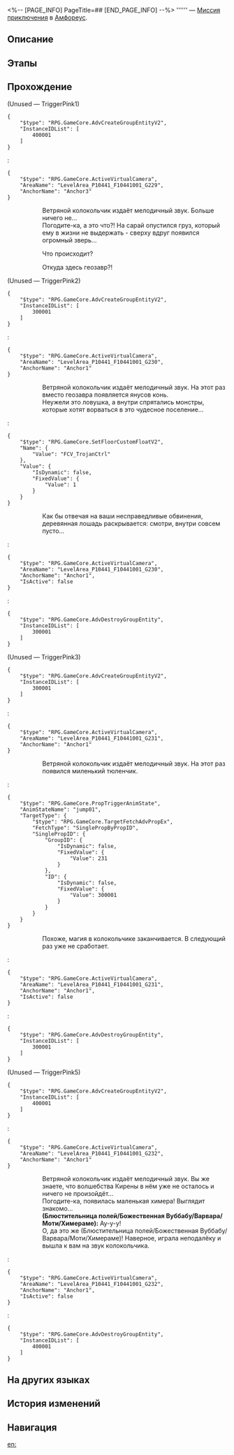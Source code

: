 <%-- [PAGE_INFO]
PageTitle=##
[END_PAGE_INFO] --%>
{{Дополнить|Диалоги.}}
{{Миссия Инфобокс
|id              = 4340192
|Название        = 
|Изображение     = Миссия .png
|Тип             = Миссия приключения
|Событие         = 
|Глава           = 
|Условия         = Завершена [[Миссия Освоения]] «[[О герой, разбей печальную статую]]»
|Персонажи       = (Блюстительница полей/Божественная Вуббабу/Варвара/Моти/Химераме); Кирена; Первопроходец
|СтартЛокация    = [[Амфореус]] — [[Элизия Эйдес]]
|Мир             = Амфореус
|Предыдущая      = 
|Следующая       = 
|Награды         = 
}}
'''''' — [[Миссия приключения]] в [[Амфореус]].

==Описание==
{{Описание|<!--официальное описание из Перекрёстка судеб-->}}

==Этапы==


==Прохождение==
{{Дополнить}}
;(Unused &mdash; TriggerPink1)
<pre>{
	"$type": "RPG.GameCore.AdvCreateGroupEntityV2",
	"InstanceIDList": [
		400001
	]
}</pre>
:<pre>{
	"$type": "RPG.GameCore.ActiveVirtualCamera",
	"AreaName": "LevelArea_P10441_F10441001_G229",
	"AnchorName": "Anchor3"
}</pre>
::Ветряной колокольчик издаёт мелодичный звук. Больше ничего не...
::Погодите-ка, а это что?! На сарай опустился груз, который ему в жизни не выдержать - сверху вдруг появился огромный зверь...
::{{Диалог|Стрелка}} Что происходит?
::{{Диалог|Стрелка}} Откуда здесь геозавр?!
:;(Экран становится чёрным)
::'''???:''' Звон ветряного колокольчика напоминает трепет влюблённого сердца. Как романтично!
::'''Кирена:''' Не волнуйся, это всё моё волшебство. У меня получилось вызвать существо из книги, но оно не нападёт. И сарай тоже не пострадает.
::'''Кирена:''' Кстати, в ветряном колокольчике ещё осталась магия. (Первопроходец), попробуй, когда будешь проходить здесь в следующий раз.
;(Unused &mdash; TriggerPink2)
<pre>{
	"$type": "RPG.GameCore.AdvCreateGroupEntityV2",
	"InstanceIDList": [
		300001
	]
}</pre>
:<pre>{
	"$type": "RPG.GameCore.ActiveVirtualCamera",
	"AreaName": "LevelArea_P10441_F10441001_G230",
	"AnchorName": "Anchor1"
}</pre>
::Ветряной колокольчик издаёт мелодичный звук. На этот раз вместо геозавра появляется янусов конь.
::Неужели это ловушка, а внутри спрятались монстры, которые хотят ворваться в это чудесное поселение...
:<pre>{
	"$type": "RPG.GameCore.SetFloorCustomFloatV2",
	"Name": {
		"Value": "FCV_TrojanCtrl"
	},
	"Value": {
		"IsDynamic": false,
		"FixedValue": {
			"Value": 1
		}
	}
}</pre>
::Как бы отвечая на ваши несправедливые обвинения, деревянная лошадь раскрывается: смотри, внутри совсем пусто...
:<pre>{
	"$type": "RPG.GameCore.ActiveVirtualCamera",
	"AreaName": "LevelArea_P10441_F10441001_G230",
	"AnchorName": "Anchor1",
	"IsActive": false
}</pre>
:<pre>{
	"$type": "RPG.GameCore.AdvDestroyGroupEntity",
	"InstanceIDList": [
		300001
	]
}</pre>
;(Unused &mdash; TriggerPink3)
<pre>{
	"$type": "RPG.GameCore.AdvCreateGroupEntityV2",
	"InstanceIDList": [
		300001
	]
}</pre>
:<pre>{
	"$type": "RPG.GameCore.ActiveVirtualCamera",
	"AreaName": "LevelArea_P10441_F10441001_G231",
	"AnchorName": "Anchor1"
}</pre>
::Ветряной колокольчик издаёт мелодичный звук. На этот раз появился миленький тюленчик.
:<pre>{
	"$type": "RPG.GameCore.PropTriggerAnimState",
	"AnimStateName": "jump01",
	"TargetType": {
		"$type": "RPG.GameCore.TargetFetchAdvPropEx",
		"FetchType": "SinglePropByPropID",
		"SinglePropID": {
			"GroupID": {
				"IsDynamic": false,
				"FixedValue": {
					"Value": 231
				}
			},
			"ID": {
				"IsDynamic": false,
				"FixedValue": {
					"Value": 300001
				}
			}
		}
	}
}</pre>
::Похоже, магия в колокольчике заканчивается. В следующий раз уже не сработает.
:<pre>{
	"$type": "RPG.GameCore.ActiveVirtualCamera",
	"AreaName": "LevelArea_P10441_F10441001_G231",
	"AnchorName": "Anchor1",
	"IsActive": false
}</pre>
:<pre>{
	"$type": "RPG.GameCore.AdvDestroyGroupEntity",
	"InstanceIDList": [
		300001
	]
}</pre>


;(Unused &mdash; TriggerPink5)
<pre>{
	"$type": "RPG.GameCore.AdvCreateGroupEntityV2",
	"InstanceIDList": [
		400001
	]
}</pre>
:<pre>{
	"$type": "RPG.GameCore.ActiveVirtualCamera",
	"AreaName": "LevelArea_P10441_F10441001_G232",
	"AnchorName": "Anchor1"
}</pre>
::Ветряной колокольчик издаёт мелодичный звук. Вы же знаете, что волшебства Кирены в нём уже не осталось и ничего не произойдёт...
::Погодите-ка, появилась маленькая химера! Выглядит знакомо...
::'''(Блюстительница полей/Божественная Вуббабу/Варвара/Моти/Химераме):''' Ау-у-у!
::О, да это же (Блюстительница полей/Божественная Вуббабу/Варвара/Моти/Химераме)! Наверное, играла неподалёку и вышла к вам на звук колокольчика.
:<pre>{
	"$type": "RPG.GameCore.ActiveVirtualCamera",
	"AreaName": "LevelArea_P10441_F10441001_G232",
	"AnchorName": "Anchor1",
	"IsActive": false
}</pre>
:<pre>{
	"$type": "RPG.GameCore.AdvDestroyGroupEntity",
	"InstanceIDList": [
		400001
	]
}</pre>
{{Диалог Конец}}

==На других языках==
{{На других языках
|en   = 
|zhs  = 
|zht  = 
|ja   = 
|ko   = 
|es   = 
|fr   = 
|ru   = 
|th   = 
|vi   = 
|de   = 
|id   = 
|pt   = 
}}

==История изменений==
{{История изменений|3.5}}

==Навигация==
{{Миссия приключения Навбокс|Глава }}

[[en:]]
